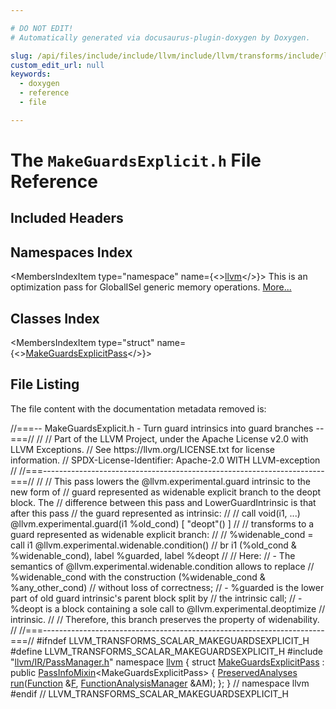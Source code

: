 ```yaml
---

# DO NOT EDIT!
# Automatically generated via docusaurus-plugin-doxygen by Doxygen.

slug: /api/files/include/include/llvm/include/llvm/transforms/include/llvm/transforms/scalar/makeguardsexplicit-h
custom_edit_url: null
keywords:
  - doxygen
  - reference
  - file

---
```





# The `MakeGuardsExplicit.h` File Reference

<DoxygenPage pluginConfig={pluginConfig}>



## Included Headers

<IncludesList>
<IncludesListItem
  filePath="llvm/IR/PassManager.h"
  permalink="/docs/api/files/include/include/llvm/include/llvm/ir/passmanager-h"
  isLocal="true" />
</IncludesList>

## Namespaces Index

<MembersIndex>

<MembersIndexItem
  type="namespace"
  name={<><a href="/docs/api/namespaces/llvm">llvm</a></>}>
This is an optimization pass for GlobalISel generic memory operations. <a href="/docs/api/namespaces/llvm/#details">More...</a>
</MembersIndexItem>

</MembersIndex>

## Classes Index

<MembersIndex>

<MembersIndexItem
  type="struct"
  name={<><a href="/docs/api/structs/llvm/makeguardsexplicitpass">MakeGuardsExplicitPass</a></>}>
</MembersIndexItem>

</MembersIndex>


## File Listing

The file content with the documentation metadata removed is:

<ProgramListing>

<Link id="l00001" /><CodeLine lineNumber="1"><span class="doxyHighlightComment">//===-- MakeGuardsExplicit.h - Turn guard intrinsics into guard branches --===//</span></CodeLine>
<Link id="l00002" /><CodeLine lineNumber="2"><span class="doxyHighlightComment">//</span></CodeLine>
<Link id="l00003" /><CodeLine lineNumber="3"><span class="doxyHighlightComment">// Part of the LLVM Project, under the Apache License v2.0 with LLVM Exceptions.</span></CodeLine>
<Link id="l00004" /><CodeLine lineNumber="4"><span class="doxyHighlightComment">// See https://llvm.org/LICENSE.txt for license information.</span></CodeLine>
<Link id="l00005" /><CodeLine lineNumber="5"><span class="doxyHighlightComment">// SPDX-License-Identifier: Apache-2.0 WITH LLVM-exception</span></CodeLine>
<Link id="l00006" /><CodeLine lineNumber="6"><span class="doxyHighlightComment">//</span></CodeLine>
<Link id="l00007" /><CodeLine lineNumber="7"><span class="doxyHighlightComment">//===----------------------------------------------------------------------===//</span></CodeLine>
<Link id="l00008" /><CodeLine lineNumber="8"><span class="doxyHighlightComment">//</span></CodeLine>
<Link id="l00009" /><CodeLine lineNumber="9"><span class="doxyHighlightComment">// This pass lowers the @llvm.experimental.guard intrinsic to the new form of</span></CodeLine>
<Link id="l00010" /><CodeLine lineNumber="10"><span class="doxyHighlightComment">// guard represented as widenable explicit branch to the deopt block. The</span></CodeLine>
<Link id="l00011" /><CodeLine lineNumber="11"><span class="doxyHighlightComment">// difference between this pass and LowerGuardIntrinsic is that after this pass</span></CodeLine>
<Link id="l00012" /><CodeLine lineNumber="12"><span class="doxyHighlightComment">// the guard represented as intrinsic:</span></CodeLine>
<Link id="l00013" /><CodeLine lineNumber="13"><span class="doxyHighlightComment">//</span></CodeLine>
<Link id="l00014" /><CodeLine lineNumber="14"><span class="doxyHighlightComment">//   call void(i1, ...) @llvm.experimental.guard(i1 %old&#95;cond) &#91; &quot;deopt&quot;() &#93;</span></CodeLine>
<Link id="l00015" /><CodeLine lineNumber="15"><span class="doxyHighlightComment">//</span></CodeLine>
<Link id="l00016" /><CodeLine lineNumber="16"><span class="doxyHighlightComment">// transforms to a guard represented as widenable explicit branch:</span></CodeLine>
<Link id="l00017" /><CodeLine lineNumber="17"><span class="doxyHighlightComment">//</span></CodeLine>
<Link id="l00018" /><CodeLine lineNumber="18"><span class="doxyHighlightComment">//   %widenable&#95;cond = call i1 @llvm.experimental.widenable.condition()</span></CodeLine>
<Link id="l00019" /><CodeLine lineNumber="19"><span class="doxyHighlightComment">//   br i1 (%old&#95;cond &amp; %widenable&#95;cond), label %guarded, label %deopt</span></CodeLine>
<Link id="l00020" /><CodeLine lineNumber="20"><span class="doxyHighlightComment">//</span></CodeLine>
<Link id="l00021" /><CodeLine lineNumber="21"><span class="doxyHighlightComment">// Here:</span></CodeLine>
<Link id="l00022" /><CodeLine lineNumber="22"><span class="doxyHighlightComment">//   - The semantics of @llvm.experimental.widenable.condition allows to replace</span></CodeLine>
<Link id="l00023" /><CodeLine lineNumber="23"><span class="doxyHighlightComment">//     %widenable&#95;cond with the construction (%widenable&#95;cond &amp; %any&#95;other&#95;cond)</span></CodeLine>
<Link id="l00024" /><CodeLine lineNumber="24"><span class="doxyHighlightComment">//     without loss of correctness;</span></CodeLine>
<Link id="l00025" /><CodeLine lineNumber="25"><span class="doxyHighlightComment">//   - %guarded is the lower part of old guard intrinsic&#39;s parent block split by</span></CodeLine>
<Link id="l00026" /><CodeLine lineNumber="26"><span class="doxyHighlightComment">//     the intrinsic call;</span></CodeLine>
<Link id="l00027" /><CodeLine lineNumber="27"><span class="doxyHighlightComment">//   - %deopt is a block containing a sole call to @llvm.experimental.deoptimize</span></CodeLine>
<Link id="l00028" /><CodeLine lineNumber="28"><span class="doxyHighlightComment">//     intrinsic.</span></CodeLine>
<Link id="l00029" /><CodeLine lineNumber="29"><span class="doxyHighlightComment">//</span></CodeLine>
<Link id="l00030" /><CodeLine lineNumber="30"><span class="doxyHighlightComment">// Therefore, this branch preserves the property of widenability.</span></CodeLine>
<Link id="l00031" /><CodeLine lineNumber="31"><span class="doxyHighlightComment">//</span></CodeLine>
<Link id="l00032" /><CodeLine lineNumber="32"><span class="doxyHighlightComment">//===----------------------------------------------------------------------===//</span></CodeLine>
<Link id="l00033" /><CodeLine lineNumber="33"><span class="doxyHighlightPreprocessor">#ifndef LLVM&#95;TRANSFORMS&#95;SCALAR&#95;MAKEGUARDSEXPLICIT&#95;H</span></CodeLine>
<Link id="l00034" /><CodeLine lineNumber="34"><span class="doxyHighlightPreprocessor">#define LLVM&#95;TRANSFORMS&#95;SCALAR&#95;MAKEGUARDSEXPLICIT&#95;H</span></CodeLine>
<Link id="l00035" /><CodeLine lineNumber="35"></CodeLine>
<Link id="l00036" /><CodeLine lineNumber="36"><span class="doxyHighlightPreprocessor">#include &quot;<a href="/docs/api/files/include/include/llvm/include/llvm/ir/passmanager-h">llvm/IR/PassManager.h</a>&quot;</span></CodeLine>
<Link id="l00037" /><CodeLine lineNumber="37"></CodeLine>
<Link id="l00038" /><CodeLine lineNumber="38"><span class="doxyHighlightKeyword">namespace </span><span class="doxyHighlight"><a href="/docs/api/namespaces/llvm">llvm</a> &#123;</span></CodeLine>
<Link id="l00039" /><CodeLine lineNumber="39"></CodeLine>
<Link id="l00040" /><CodeLine lineNumber="40" lineLink="/docs/api/structs/llvm/makeguardsexplicitpass"><span class="doxyHighlightKeyword">struct </span><span class="doxyHighlight"><a href="/docs/api/structs/llvm/makeguardsexplicitpass">MakeGuardsExplicitPass</a> : </span><span class="doxyHighlightKeyword">public</span><span class="doxyHighlight"> <a href="/docs/api/structs/llvm/passinfomixin">PassInfoMixin</a>&lt;MakeGuardsExplicitPass&gt; &#123;</span></CodeLine>
<Link id="l00041" /><CodeLine lineNumber="41"><span class="doxyHighlight">  <a href="/docs/api/classes/llvm/preservedanalyses">PreservedAnalyses</a> <a href="/docs/api/structs/llvm/makeguardsexplicitpass/#a025fe5043bbaa6412a601f3f8f9bbf17">run</a>(<a href="/docs/api/classes/llvm/function">Function</a> &amp;<a href="/docs/api/files/lib/lib/support/md5-cpp/#a96d73bbd7af15cb1fc38c3f4a3bd82e9">F</a>, <a href="/docs/api/namespaces/llvm/#adce09a5a0de0e3177eb00e932734af2f">FunctionAnalysisManager</a> &amp;AM);</span></CodeLine>
<Link id="l00042" /><CodeLine lineNumber="42"><span class="doxyHighlight">&#125;;</span></CodeLine>
<Link id="l00043" /><CodeLine lineNumber="43"></CodeLine>
<Link id="l00044" /><CodeLine lineNumber="44"><span class="doxyHighlight">&#125; </span><span class="doxyHighlightComment">// namespace llvm</span></CodeLine>
<Link id="l00045" /><CodeLine lineNumber="45"></CodeLine>
<Link id="l00046" /><CodeLine lineNumber="46"><span class="doxyHighlightPreprocessor">#endif </span><span class="doxyHighlightComment">// LLVM&#95;TRANSFORMS&#95;SCALAR&#95;MAKEGUARDSEXPLICIT&#95;H</span></CodeLine>

</ProgramListing>


</DoxygenPage>
